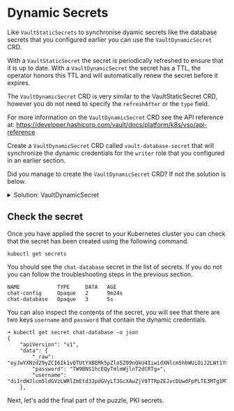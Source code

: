 # Dynamic Secrets

Like `VaultStaticSecrets` to synchronise dyamic secrets like the database
secrets that you configured earlier you can use the `VaultDynamicSecret` CRD.

With a `VaultStaticSecret` the secret is periodically refreshed to ensure that
it is up to date.  With a `VaultDynamicSecret` the secret has a TTL, the operator
honors this TTL and will automatically renew the secret before it expires.

The `VaultDynamicSecret` CRD is very similar to the VaultStaticSecret CRD,
however you do not need to specify the `refreshAfter` or the `type` field.

For more information on the `VaultDynamicSecret` CRD see the API reference at:
https://developer.hashicorp.com/vault/docs/platform/k8s/vso/api-reference


<Task id="configure_dynamic">

Create a `VaultDynamicSecret` CRD called `vault-database-secret` that will
synchronize the dynamic credentials for the `writer` role that you configured
in an earlier section.

</Task>

Did you manage to create the `VaultDynamicSecret` CRD? If not the solution is below.

<p>
<details>
  <summary style=\{{ fontSize: '18px', color: 'rgb(84, 128, 178)', fontWeight: 'medium' }} >Solution: VaultDynamicSecret</summary>

```shell
tee chat-dynamicsecret.yaml << EOF
apiVersion: secrets.hashicorp.com/v1beta1
kind: VaultDynamicSecret
metadata:
  name: vault-database-secret
spec:
  vaultAuthRef: chat-auth
  mount: database
  path: creds/writer
  destination:
    create: true
    name: chat-database
EOF

kubectl apply -f chat-dynamicsecret.yaml
```

</details>
</p>

## Check the secret

Once you have applied the secret to your Kubernetes cluster you can check that
the secret has been created using the following command.

```shell
kubectl get secrets
```

You should see the `chat-database` secret in the list of secrets. If you do not 
you can follow the troubleshooting steps in the previous section.

```shell
NAME            TYPE     DATA   AGE
chat-config     Opaque   2      9m24s
chat-database   Opaque   3      5s
```

You can also inspect the contents of the secret, you will see that there are 
two keys `username` and `password` that contain the dynamic credentials.

```shell
➜ kubectl get secret chat-database -o json
{
    "apiVersion": "v1",
    "data": {
        "_raw": "eyJwYXNzd29yZCI6Ik1vQTUtYXBEMk5pZlo5Z09nQkU4IiwidXNlcm5hbWUiOiJ2LWt1YmVybmV0ZXMtZGVmYS13cml0ZXItMkZxcDBmNXRNNGlkQm9wNTB0Wk8tMTcxODUxNzMwNCJ9",
        "password": "TW9BNS1hcEQyTmlmWjlnT2dCRTg=",
        "username": "di1rdWJlcm5ldGVzLWRlZmEtd3JpdGVyLTJGcXAwZjV0TTRpZEJvcDUwdFpPLTE3MTg1MTczMDQ="
    },
```

Next, let's add the final part of the puzzle, PKI secrets.